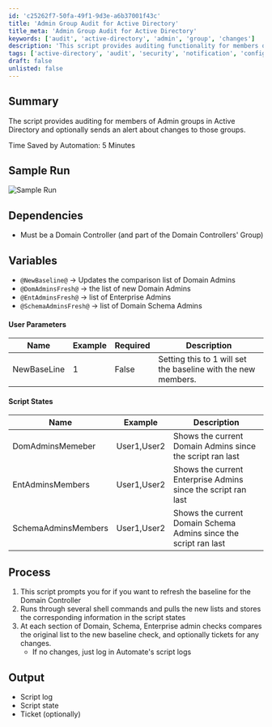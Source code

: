 ```yaml
---
id: 'c25262f7-50fa-49f1-9d3e-a6b37001f43c'
title: 'Admin Group Audit for Active Directory'
title_meta: 'Admin Group Audit for Active Directory'
keywords: ['audit', 'active-directory', 'admin', 'group', 'changes']
description: 'This script provides auditing functionality for members of Admin groups in Active Directory, allowing for optional alerts regarding any changes made to these groups. It is designed to run on a Domain Controller and can help maintain security and compliance by tracking modifications to critical administrative roles.'
tags: ['active-directory', 'audit', 'security', 'notification', 'configuration']
draft: false
unlisted: false
---
```

## Summary

The script provides auditing for members of Admin groups in Active Directory and optionally sends an alert about changes to those groups.

Time Saved by Automation: 5 Minutes

## Sample Run

![Sample Run](../../../static/img/AD---Domain-Admin-Reporting/image_1.png)

## Dependencies

- Must be a Domain Controller (and part of the Domain Controllers' Group)

## Variables

- `@NewBaseline@` -> Updates the comparison list of Domain Admins
- `@DomAdminsFresh@` -> the list of new Domain Admins
- `@EntAdminsFresh@` -> list of Enterprise Admins
- `@SchemaAdminsFresh@` -> list of Domain Schema Admins

#### User Parameters

| Name         | Example | Required | Description                                           |
|--------------|---------|----------|-------------------------------------------------------|
| NewBaseLine  | 1       | False    | Setting this to 1 will set the baseline with the new members. |

#### Script States

| Name                   | Example          | Description                                         |
|------------------------|------------------|-----------------------------------------------------|
| DomAdminsMemeber       | User1,User2      | Shows the current Domain Admins since the script ran last |
| EntAdminsMembers       | User1,User2      | Shows the current Enterprise Admins since the script ran last |
| SchemaAdminsMembers    | User1,User2      | Shows the current Domain Schema Admins since the script ran last |

## Process

1. This script prompts you for if you want to refresh the baseline for the Domain Controller
2. Runs through several shell commands and pulls the new lists and stores the corresponding information in the script states
3. At each section of Domain, Schema, Enterprise admin checks compares the original list to the new baseline check, and optionally tickets for any changes.
   - If no changes, just log in Automate's script logs

## Output

- Script log
- Script state
- Ticket (optionally)













